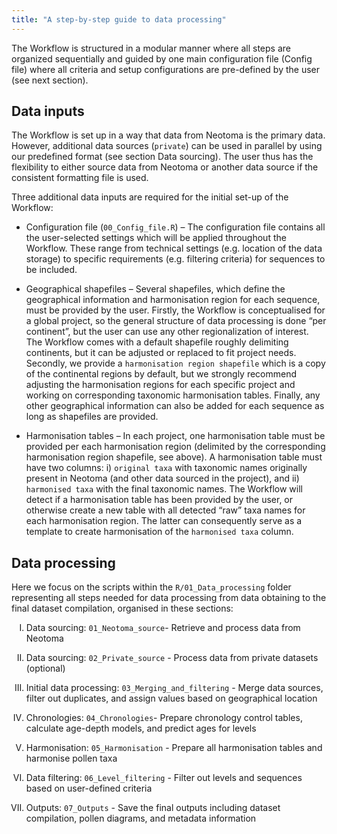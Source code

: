 ```yaml
---
title: "A step-by-step guide to data processing"
---
```


The Workflow is structured in a modular manner where all steps are organized sequentially and guided by one main configuration file (Config file) where all criteria and setup configurations are pre-defined by the user (see next section). 

## Data inputs 

The Workflow is set up in a way that data from Neotoma is the primary data. However, additional data sources (`private`) can be used in parallel by using our predefined format (see section Data sourcing). The user thus has the flexibility to either source data from Neotoma or another data source if the consistent formatting file is used.

Three additional data inputs are required for the initial set-up of the Workflow:

- Configuration file (`00_Config_file.R`) – The configuration file contains all the user-selected settings which will be applied throughout the Workflow. These range from technical settings (e.g. location of the data storage) to specific requirements (e.g. filtering criteria) for sequences to be included. 

- Geographical shapefiles – Several shapefiles, which define the geographical information and harmonisation region for each sequence, must be provided by the user. Firstly, the Workflow is conceptualised for a global project, so the general structure of data processing is done “per continent”, but the user can use any other regionalization of interest. The Workflow comes with a default shapefile roughly delimiting continents, but it can be adjusted or replaced to fit project needs. Secondly, we provide a `harmonisation region shapefile` which is a copy of the continental regions by default, but we strongly recommend adjusting the harmonisation regions for each specific project and working on corresponding taxonomic harmonisation tables. Finally, any other geographical information can also be added for each sequence as long as shapefiles are provided.

- Harmonisation tables – In each project, one harmonisation table must be provided per each harmonisation region (delimited by the corresponding harmonisation region shapefile, see above). A harmonisation table must have two columns: i) `original taxa` with taxonomic names originally present in Neotoma (and other data sourced in the project), and ii) `harmonised taxa` with the final taxonomic names. The Workflow will detect if a harmonisation table has been provided by the user, or otherwise create a new table with all detected “raw” taxa names for each harmonisation region. The latter can consequently serve as a template to create harmonisation of the `harmonised taxa` column.

## Data processing

Here we focus on the scripts within the  `R/01_Data_processing` folder representing all steps needed for data processing from data obtaining to the final dataset compilation, organised in these sections:

(I) Data sourcing: `01_Neotoma_source`- Retrieve and process data from Neotoma 

(II) Data sourcing: `02_Private_source` - Process data from private datasets (optional)

(III) Initial data processing: `03_Merging_and_filtering` - Merge data sources, filter out duplicates, and assign values based on geographical location

(IV) Chronologies: `04_Chronologies`- Prepare chronology control tables, calculate age-depth models, and predict ages for levels

(V) Harmonisation: `05_Harmonisation` - Prepare all harmonisation tables and harmonise pollen taxa

(VI) Data filtering: `06_Level_filtering` - Filter out levels and sequences based on user-defined criteria

(VII) Outputs: `07_Outputs` - Save the final outputs including dataset compilation, pollen diagrams, and metadata information
